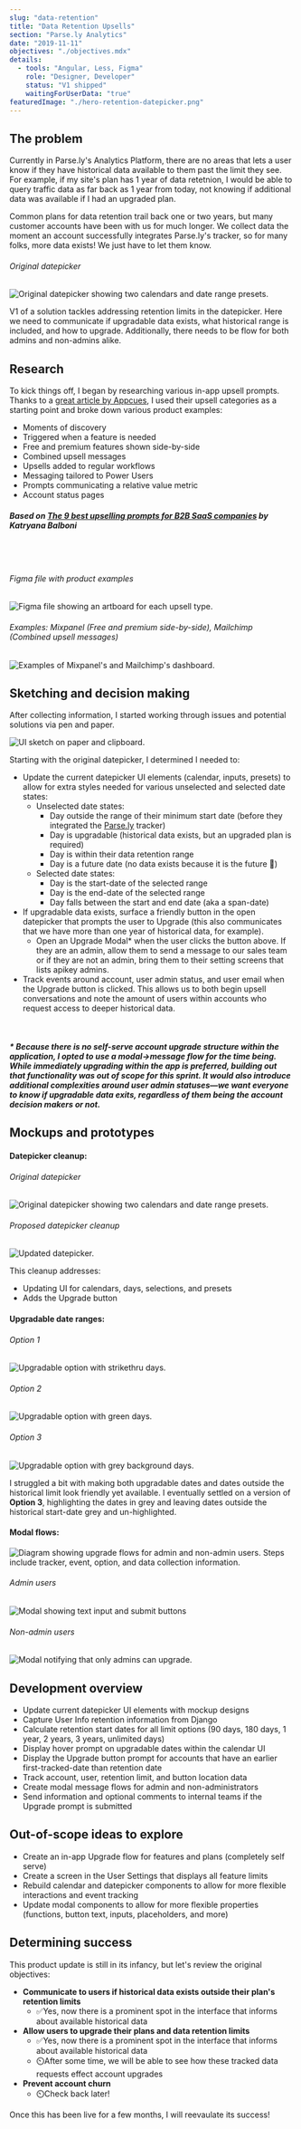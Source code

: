 ```yaml
---
slug: "data-retention"
title: "Data Retention Upsells"
section: "Parse.ly Analytics"
date: "2019-11-11"
objectives: "./objectives.mdx"
details:
  - tools: "Angular, Less, Figma"
    role: "Designer, Developer"
    status: "V1 shipped"
    waitingForUserData: "true"
featuredImage: "./hero-retention-datepicker.png"
---
```




## The problem

Currently in Parse.ly's Analytics Platform, there are no areas that lets a user know if they have historical data available to them past the limit they see. For example, if my site's plan has 1 year of data retetnion, I would be able to query traffic data as far back as 1 year from today, not knowing if additional data was available if I had an upgraded plan.

Common plans for data retention trail back one or two years, but many customer accounts have been with us for much longer. We collect data the moment an account successfully integrates Parse.ly's tracker, so for many folks, more data exists! We just have to let them know.

###### Original datepicker
![Original datepicker showing two calendars and date range presets.](./datepicker-before.png)

V1 of a solution tackles addressing retention limits in the datepicker. Here we need to communicate if upgradable data exists, what historical range is included, and how to upgrade. Additionally, there needs to be flow for both admins and non-admins alike.



## Research

To kick things off, I began by researching various in-app upsell prompts. Thanks to a [great article by Appcues](https://www.appcues.com/blog/upselling-prompts-saas), I used their upsell categories as a starting point and broke down various product examples:

- Moments of discovery
- Triggered when a feature is needed
- Free and premium features shown side-by-side
- Combined upsell messages
- Upsells added to regular workflows
- Messaging tailored to Power Users
- Prompts communicating a relative value metric
- Account status pages

##### Based on [_The 9 best upselling prompts for B2B SaaS companies_](https://www.appcues.com/blog/upselling-prompts-saas) by Katryana Balboni

<br/>
<br/>

###### Figma file with product examples
![Figma file showing an artboard for each upsell type.](./research-figma.png)

###### Examples: Mixpanel (Free and premium side-by-side), Mailchimp (Combined upsell messages)
![Examples of Mixpanel's and Mailchimp's dashboard.](./research-mixpanel-mailchimp.png)


## Sketching and decision making

After collecting information, I started working through issues and potential solutions via pen and paper.

![UI sketch on paper and clipboard.](./mockups-sketch.jpg)

Starting with the original datepicker, I determined I needed to:

- Update the current datepicker UI elements (calendar, inputs, presets) to allow for extra styles needed for various unselected and selected date states:
    - Unselected date states:
        - Day outside the range of their minimum start date (before they  integrated the [Parse.ly](http://parse.ly) tracker)
        - Day is upgradable (historical data exists, but an upgraded plan is required)
        - Day is within their data retention range
        - Day is a future date (no data exists because it is the future 🔮)
    - Selected date states:
        - Day is the start-date of the selected range
        - Day is the end-date of the selected range
        - Day falls between the start and end date (aka a span-date)
- If upgradable data exists, surface a friendly button in the open datepicker that prompts the user to Upgrade (this also communicates that we have more than one year of historical data, for example).
    - Open an Upgrade Modal* when the user clicks the button above. If they are an admin, allow them to send a message to our sales team or if they are not an admin, bring them to their setting screens that lists apikey admins.
- Track events around account, user admin status, and user email when the Upgrade button is clicked. This allows us to both begin upsell conversations and note the amount of users within accounts who request access to deeper historical data.

<br/>

##### * Because there is no self-serve account upgrade structure within the application, I opted to use a modal->message flow for the time being. While immediately upgrading within the app is preferred, building out that functionality was out of scope for this sprint. It would also introduce additional complexities around user admin statuses&mdash;we want everyone to know if upgradable data exits, regardless of them being the account decision makers or not.

## Mockups and prototypes

#### Datepicker cleanup:

###### Original datepicker
![Original datepicker showing two calendars and date range presets.](./datepicker-before.png)

###### Proposed datepicker cleanup
![Updated datepicker.](./datepicker-after.png)

This cleanup addresses:
- Updating UI for calendars, days, selections, and presets
- Adds the Upgrade button

#### Upgradable date ranges:

###### Option 1
![Upgradable option with strikethru days.](./datepicker-upgradable-01.png)

###### Option 2
![Upgradable option with green days.](./datepicker-upgradable-02.png)

###### Option 3
![Upgradable option with grey background days.](./datepicker-upgradable-03.png)

I struggled a bit with making both upgradable dates and dates outside the historical limit look friendly yet available. I eventually settled on a version of **Option 3**, highlighting the dates in grey and leaving dates outside the historical start-date grey and un-highlighted.

#### Modal flows:

![Diagram showing upgrade flows for admin and non-admin users. Steps include tracker, event, option, and data collection information.](./modal-flow.png)

###### Admin users
![Modal showing text input and submit buttons](./modal-admin.png)

###### Non-admin users
![Modal notifying that only admins can upgrade.](./modal-non-admin.png)

## Development overview

* Update current datepicker UI elements with mockup designs
* Capture User Info retention information from Django
* Calculate retention start dates for all limit options (90 days, 180 days, 1 year, 2 years, 3 years, unlimited days)
* Display hover prompt on upgradable dates within the calendar UI
* Display the Upgrade button prompt for accounts that have an earlier first-tracked-date than retention date
* Track account, user, retention limit, and button location data
* Create modal message flows for admin and non-administrators
* Send information and optional comments to internal teams if the Upgrade prompt is submitted


## Out-of-scope ideas to explore
- Create an in-app Upgrade flow for features and plans (completely self serve)
- Create a screen in the User Settings that displays all feature limits
- Rebuild calendar and datepicker components to allow for more flexible interactions and event tracking
- Update modal components to allow for more flexible properties (functions, button text, inputs, placeholders, and more)


## Determining success

This product update is still in its infancy, but let's review the original objectives:

- **Communicate to users if historical data exists outside their plan's retention limits**
    - ✅Yes, now there is a prominent spot in the interface that informs about available historical data
- **Allow users to upgrade their plans and data retention limits**
    - ✅Yes, now there is a prominent spot in the interface that informs
    about available historical data
    - ⏲️After some time, we will be able to see how these tracked data requests effect account upgrades
- **Prevent account churn**
    - ⏲️Check back later!

Once this has been live for a few months, I will reevaulate its success!
